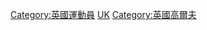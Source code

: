 {{Commonscat|Golfers from the United Kingdom}}

[[Category:英國運動員|Category:英國運動員]]
[[Category:各國高爾夫球運動員|UK]]
[[Category:英國高爾夫|Category:英國高爾夫]]